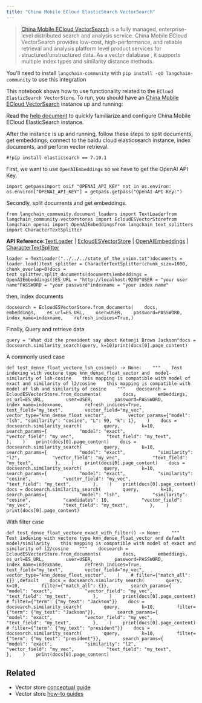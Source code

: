 ```yaml
---
title: "China Mobile ECloud ElasticSearch VectorSearch"
---
```


> [China Mobile ECloud VectorSearch](https://ecloud.10086.cn/portal/product/elasticsearch) is a fully managed, enterprise-level distributed search and analysis service. China Mobile ECloud VectorSearch provides low-cost, high-performance, and reliable retrieval and analysis platform level product services for structured/unstructured data. As a vector database , it supports multiple index types and similarity distance methods.

You'll need to install `langchain-community` with `pip install -qU langchain-community` to use this integration

This notebook shows how to use functionality related to the `ECloud ElasticSearch VectorStore`. To run, you should have an [China Mobile ECloud VectorSearch](https://ecloud.10086.cn/portal/product/elasticsearch) instance up and running:

Read the [help document](https://ecloud.10086.cn/op-help-center/doc/category/1094) to quickly familiarize and configure China Mobile ECloud ElasticSearch instance.

After the instance is up and running, follow these steps to split documents, get embeddings, connect to the baidu cloud elasticsearch instance, index documents, and perform vector retrieval.

```
#!pip install elasticsearch == 7.10.1
```

First, we want to use `OpenAIEmbeddings` so we have to get the OpenAI API Key.

```
import getpassimport osif "OPENAI_API_KEY" not in os.environ:    os.environ["OPENAI_API_KEY"] = getpass.getpass("OpenAI API Key:")
```

Secondly, split documents and get embeddings.

```
from langchain_community.document_loaders import TextLoaderfrom langchain_community.vectorstores import EcloudESVectorStorefrom langchain_openai import OpenAIEmbeddingsfrom langchain_text_splitters import CharacterTextSplitter
```

**API Reference:**[TextLoader](https://python.langchain.com/api_reference/community/document_loaders/langchain_community.document_loaders.text.TextLoader.html) | [EcloudESVectorStore](https://python.langchain.com/api_reference/community/vectorstores/langchain_community.vectorstores.ecloud_vector_search.EcloudESVectorStore.html) | [OpenAIEmbeddings](https://python.langchain.com/api_reference/openai/embeddings/langchain_openai.embeddings.base.OpenAIEmbeddings.html) | [CharacterTextSplitter](https://python.langchain.com/api_reference/text_splitters/character/langchain_text_splitters.character.CharacterTextSplitter.html)

```
loader = TextLoader("../../../state_of_the_union.txt")documents = loader.load()text_splitter = CharacterTextSplitter(chunk_size=1000, chunk_overlap=0)docs = text_splitter.split_documents(documents)embeddings = OpenAIEmbeddings()ES_URL = "http://localhost:9200"USER = "your user name"PASSWORD = "your password"indexname = "your index name"
```

then, index documents

```
docsearch = EcloudESVectorStore.from_documents(    docs,    embeddings,    es_url=ES_URL,    user=USER,    password=PASSWORD,    index_name=indexname,    refresh_indices=True,)
```

Finally, Query and retrieve data

```
query = "What did the president say about Ketanji Brown Jackson"docs = docsearch.similarity_search(query, k=10)print(docs[0].page_content)
```

A commonly used case

```
def test_dense_float_vectore_lsh_cosine() -> None:    """    Test indexing with vectore type knn_dense_float_vector and  model-similarity of lsh-cosine    this mapping is compatible with model of exact and similarity of l2/cosine    this mapping is compatible with model of lsh and similarity of cosine    """    docsearch = EcloudESVectorStore.from_documents(        docs,        embeddings,        es_url=ES_URL,        user=USER,        password=PASSWORD,        index_name=indexname,        refresh_indices=True,        text_field="my_text",        vector_field="my_vec",        vector_type="knn_dense_float_vector",        vector_params={"model": "lsh", "similarity": "cosine", "L": 99, "k": 1},    )    docs = docsearch.similarity_search(        query,        k=10,        search_params={            "model": "exact",            "vector_field": "my_vec",            "text_field": "my_text",        },    )    print(docs[0].page_content)    docs = docsearch.similarity_search(        query,        k=10,        search_params={            "model": "exact",            "similarity": "l2",            "vector_field": "my_vec",            "text_field": "my_text",        },    )    print(docs[0].page_content)    docs = docsearch.similarity_search(        query,        k=10,        search_params={            "model": "exact",            "similarity": "cosine",            "vector_field": "my_vec",            "text_field": "my_text",        },    )    print(docs[0].page_content)    docs = docsearch.similarity_search(        query,        k=10,        search_params={            "model": "lsh",            "similarity": "cosine",            "candidates": 10,            "vector_field": "my_vec",            "text_field": "my_text",        },    )    print(docs[0].page_content)
```

With filter case

```
def test_dense_float_vectore_exact_with_filter() -> None:    """    Test indexing with vectore type knn_dense_float_vector and default model/similarity    this mapping is compatible with model of exact and similarity of l2/cosine    """    docsearch = EcloudESVectorStore.from_documents(        docs,        embeddings,        es_url=ES_URL,        user=USER,        password=PASSWORD,        index_name=indexname,        refresh_indices=True,        text_field="my_text",        vector_field="my_vec",        vector_type="knn_dense_float_vector",    )    # filter={"match_all": {}} ,default    docs = docsearch.similarity_search(        query,        k=10,        filter={"match_all": {}},        search_params={            "model": "exact",            "vector_field": "my_vec",            "text_field": "my_text",        },    )    print(docs[0].page_content)    # filter={"term": {"my_text": "Jackson"}}    docs = docsearch.similarity_search(        query,        k=10,        filter={"term": {"my_text": "Jackson"}},        search_params={            "model": "exact",            "vector_field": "my_vec",            "text_field": "my_text",        },    )    print(docs[0].page_content)    # filter={"term": {"my_text": "president"}}    docs = docsearch.similarity_search(        query,        k=10,        filter={"term": {"my_text": "president"}},        search_params={            "model": "exact",            "similarity": "l2",            "vector_field": "my_vec",            "text_field": "my_text",        },    )    print(docs[0].page_content)
```

## Related

* Vector store [conceptual guide](/src/oss/concepts/vectorstores)
* Vector store [how-to guides](/src/oss/how_to/#vector-stores)
